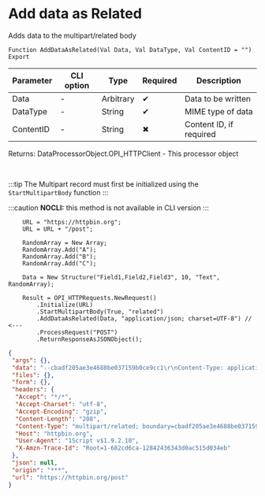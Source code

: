 ﻿---
sidebar_position: 8
description: Add data as Related  and other functions to work with HTTP-client in the Open Integration Package, a free open-source integration library for 1C:Enterprise 8, OneScript and CLI
keywords: [1C, 1С, 1С:Enterprise, 1С:Enterprise 8.3, API, Integration, Services, Exchange, OneScript, CLI, HTTP-client]
---


# Add data as Related 
 Adds data to the multipart/related body



`Function AddDataAsRelated(Val Data, Val DataType, Val ContentID = "") Export`

  | Parameter | CLI option | Type | Required | Description |
  |-|-|-|-|-|
  | Data | - | Arbitrary | &#x2714; | Data to be written |
  | DataType | - | String | &#x2714; | MIME type of data |
  | ContentID | - | String | &#x2716; | Content ID, if required |

  
  Returns:  DataProcessorObject.OPI_HTTPClient - This processor object

<br/>

:::tip
The Multipart record must first be initialized using the `StartMultipartBody` function
:::

:::caution
**NOCLI:** this method is not available in CLI version
:::
<br/>



```bsl title="1C:Enterprise/OneScript code example"
    URL = "https://httpbin.org";
    URL = URL + "/post";

    RandomArray = New Array;
    RandomArray.Add("A");
    RandomArray.Add("B");
    RandomArray.Add("C");

    Data = New Structure("Field1,Field2,Field3", 10, "Text", RandomArray);

    Result = OPI_HTTPRequests.NewRequest()
        .Initialize(URL)
        .StartMultipartBody(True, "related")
        .AddDataAsRelated(Data, "application/json; charset=UTF-8") // <---
        .ProcessRequest("POST")
        .ReturnResponseAsJSONObject();
```
 



```json title="Result"
{
 "args": {},
 "data": "--cbadf205ae3e4688be037159b0ce9cc1\r\nContent-Type: application/json; charset=UTF-8\r\n\r\n{\r\n \"Field1\": 10,\r\n \"Field2\": \"Text\",\r\n \"Field3\": [\r\n  \"A\",\r\n  \"B\",\r\n  \"C\"\r\n ]\r\n}\r\n\r\n--cbadf205ae3e4688be037159b0ce9cc1--\r\n",
 "files": {},
 "form": {},
 "headers": {
  "Accept": "*/*",
  "Accept-Charset": "utf-8",
  "Accept-Encoding": "gzip",
  "Content-Length": "208",
  "Content-Type": "multipart/related; boundary=cbadf205ae3e4688be037159b0ce9cc1",
  "Host": "httpbin.org",
  "User-Agent": "1Script v$1.9.2.10",
  "X-Amzn-Trace-Id": "Root=1-682cd6ca-12842436343d0ac515d034eb"
 },
 "json": null,
 "origin": "***",
 "url": "https://httpbin.org/post"
}
```
